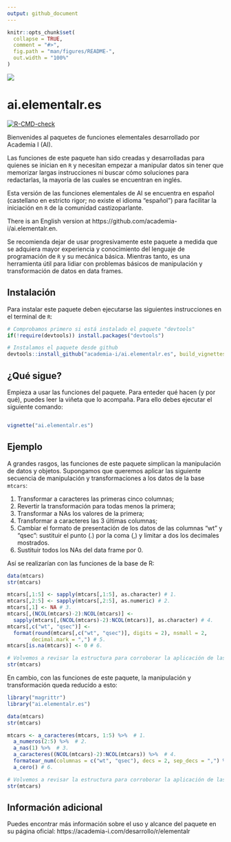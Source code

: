 ```yaml
---
output: github_document
---
```


<!-- README.md is generated from README.Rmd. Please edit that file -->

```r
knitr::opts_chunk$set(
  collapse = TRUE,
  comment = "#>",
  fig.path = "man/figures/README-",
  out.width = "100%"
)
```

![](https://dl.dropboxusercontent.com/s/6fk9lj2wq3h4jkl/Logo%20Vertical.jpg)

# ai.elementalr.es

<!-- badges: start -->
[![R-CMD-check](https://github.com/academia-i/ai.elementalr.es/workflows/R-CMD-check/badge.svg)](https://github.com/academia-i/ai.elementalr.es/actions)
<!-- badges: end -->

Bienvenides al paquetes de funciones elementales desarrollado por Academia I (AI).

Las funciones de este paquete han sido creadas y desarrolladas para quienes se inician en `R` y necesitan empezar a manipular datos sin tener que memorizar largas instrucciones ni buscar cómo soluciones para redactarlas, la mayoría de las cuales se encuentran en inglés.

Esta versión de las funciones elementales de AI se encuentra en español (castellano en estricto rigor; no existe el idioma "español") para facilitar la iniciación en `R` de la comunidad castizoparlante.

There is an English version at https://github.com/academia-i/ai.elementalr.en.

Se recomienda dejar de usar progresivamente este paquete a medida que se adquiera mayor experiencia y conocimiento del lenguaje de programación de `R` y su mecánica básica. Mientras tanto, es una herramienta útil para lidiar con problemas básicos de manipulación y transformación de datos en data frames.

## Instalación

Para instalar este paquete deben ejecutarse las siguientes instrucciones en el terminal de `R`:

``` r 
# Comprobamos primero si está instalado el paquete "devtools"
if(!require(devtools)) install.packages("devtools")

# Instalamos el paquete desde github
devtools::install_github("academia-i/ai.elementalr.es", build_vignettes = TRUE)
```

## ¿Qué sigue?

Empieza a usar las funciones del paquete. Para enteder qué hacen (y por qué), puedes leer la viñeta que lo acompaña. Para ello debes ejecutar el siguiente comando:

``` r

vignette("ai.elementalr.es")

```

## Ejemplo

A grandes rasgos, las funciones de este paquete simplican la manipulación de datos y objetos. Supongamos que queremos aplicar las siguiente secuencia de manipulación y transformaciones a los datos de la base `mtcars`:

1. Transformar a caracteres las primeras cinco columnas;
2. Revertir la transformación para todas menos la primera;
3. Transformar a NAs los valores de la primera;
4. Transformar a caracteres las 3 últimas columnas;
5. Cambiar el formato de presentación de los datos de las columnas "wt" y "qsec": sustituir el punto (.) por la coma (,) y limitar a dos los decimales mostrados. 
6. Sustituir todos los NAs del data frame por 0.

Así se realizarían con las funciones de la base de R:

```r
data(mtcars)
str(mtcars)

mtcars[,1:5] <- sapply(mtcars[,1:5], as.character) # 1. 
mtcars[,2:5] <- sapply(mtcars[,2:5], as.numeric) # 2.
mtcars[,1] <- NA # 3.
mtcars[,(NCOL(mtcars)-2):NCOL(mtcars)] <-
  sapply(mtcars[,(NCOL(mtcars)-2):NCOL(mtcars)], as.character) # 4.
mtcars[,c("wt", "qsec")] <- 
  format(round(mtcars[,c("wt", "qsec")], digits = 2), nsmall = 2,
        decimal.mark = ",") # 5.
mtcars[is.na(mtcars)] <- 0 # 6.

# Volvemos a revisar la estructura para corroborar la aplicación de las transformaciones
str(mtcars)
```

En cambio, con las funciones de este paquete, la manipulación y transformación queda reducido a esto:

```r
library("magrittr")
library("ai.elementalr.es")

data(mtcars)
str(mtcars)

mtcars <- a_caracteres(mtcars, 1:5) %>%  # 1.
  a_numeros(2:5) %>%  # 2.
  a_nas(1) %>%  # 3.
  a_caracteres((NCOL(mtcars)-2):NCOL(mtcars)) %>%  # 4. 
  formatear_num(columnas = c("wt", "qsec"), decs = 2, sep_decs = ",") %>% # 5.
  a_cero() # 6.

# Volvemos a revisar la estructura para corroborar la aplicación de las transformaciones
str(mtcars)
```


## Información adicional

Puedes encontrar más información sobre el uso y alcance del paquete en su página oficial: https://academia-i.com/desarrollo/r/elementalr
